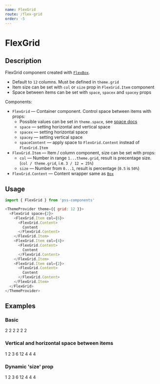 ```yaml
---
name: FlexGrid
route: /flex-grid
order: -5
---
```




# FlexGrid

## Description

FlexGrid component created with [`FlexBox`](#/flex-box).

- Default to `12` columns. Must be defined in `theme.grid`
- Item size can be set with `col` or `size` prop in `FlexGrid.Item` component
- Space between items can be set with `space`, `spacex` and `spacey` props

Components:

- `FlexGrid` — Container component. Control space between items with props:
  + Possible values can be set in `theme.space`, see [space docs](https://github.com/exah/pss/blob/master/docs/api.md#space)
  + `space` — setting horizontal and vertical space
  + `spacex` — setting horizontal space
  + `spacey` — setting vertical space
  + `spaceContent` — apply space to `FlexGrid.Content` instead of `FlexGrid.Item`
- `FlexGrid.Item` — Item / column component, size can be set with props:
  + `col` — Number in range `1...theme.grid`, result is precentage size. (`col / theme.grid`, i.e. `3 / 12 = 25%`)
  + `size` — Number from `0...1`, result is percentage (`0.5` is `50%`)
- `FlexGrid.Content` — Content wrapper same as [`Box`](#/box)

## Usage

```js
import { FlexGrid } from 'pss-components'
```

```js
<ThemeProvider theme={{ grid: 12 }}>
  <FlexGrid space={2}>
    <FlexGrid.Item col={6}>
      <FlexGrid.Content>
        Content
      </FlexGrid.Content>
    </FlexGrid.Item>
    <FlexGrid.Item col={4}>
      <FlexGrid.Content>
        Content
      </FlexGrid.Content>
    </FlexGrid.Item>
    <FlexGrid.Item col={2}>
      <FlexGrid.Content>
        Content
      </FlexGrid.Content>
    </FlexGrid.Item>
  </FlexGrid>
</ThemeProvider>
```


## Examples

### Basic

<Playground>
  <FlexGrid spacex={1}>
    <FlexGrid.Item col={2}>
      <FlexGrid.Content bg='gray.0'>
        2
      </FlexGrid.Content>
    </FlexGrid.Item>
    <FlexGrid.Item col={2}>
      <FlexGrid.Content bg='gray.0'>
        2
      </FlexGrid.Content>
    </FlexGrid.Item>
    <FlexGrid.Item col={2}>
      <FlexGrid.Content bg='gray.0'>
        2
      </FlexGrid.Content>
    </FlexGrid.Item>
    <FlexGrid.Item col={2}>
      <FlexGrid.Content bg='gray.0'>
        2
      </FlexGrid.Content>
    </FlexGrid.Item>
    <FlexGrid.Item col={2}>
      <FlexGrid.Content bg='gray.0'>
        2
      </FlexGrid.Content>
    </FlexGrid.Item>
    <FlexGrid.Item col={2}>
      <FlexGrid.Content bg='gray.0'>
        2
      </FlexGrid.Content>
    </FlexGrid.Item>
  </FlexGrid>
</Playground>

### Vertical and horizontal space between items

<Playground>
  <ThemeProvider theme={{ grid: 12 }}>
    <FlexGrid space={1}>
      <FlexGrid.Item col={1}>
        <FlexGrid.Content bg='gray.0'>
          1
        </FlexGrid.Content>
      </FlexGrid.Item>
      <FlexGrid.Item col={2}>
        <FlexGrid.Content bg='gray.0'>
          2
        </FlexGrid.Content>
      </FlexGrid.Item>
      <FlexGrid.Item col={3}>
        <FlexGrid.Content bg='gray.0'>
          3
        </FlexGrid.Content>
      </FlexGrid.Item>
      <FlexGrid.Item col={6}>
        <FlexGrid.Content bg='gray.0'>
          6
        </FlexGrid.Content>
      </FlexGrid.Item>
      <FlexGrid.Item col={12}>
        <FlexGrid.Content bg='gray.0'>
          12
        </FlexGrid.Content>
      </FlexGrid.Item>
      <FlexGrid.Item col={4}>
        <FlexGrid.Content bg='gray.0'>
          4
        </FlexGrid.Content>
      </FlexGrid.Item>
      <FlexGrid.Item col={4}>
        <FlexGrid.Content bg='gray.0'>
          4
        </FlexGrid.Content>
      </FlexGrid.Item>
      <FlexGrid.Item col={4}>
        <FlexGrid.Content bg='gray.0'>
          4
        </FlexGrid.Content>
      </FlexGrid.Item>
    </FlexGrid>
  </ThemeProvider>
</Playground>

### Dynamic 'size' prop

<Playground>
  <FlexGrid space={1}>
    <FlexGrid.Item size={1 / 12}>
      <FlexGrid.Content bg='gray.0'>
        1
      </FlexGrid.Content>
    </FlexGrid.Item>
    <FlexGrid.Item size={2 / 12}>
      <FlexGrid.Content bg='gray.0'>
        2
      </FlexGrid.Content>
    </FlexGrid.Item>
    <FlexGrid.Item size={3 / 12}>
      <FlexGrid.Content bg='gray.0'>
        3
      </FlexGrid.Content>
    </FlexGrid.Item>
    <FlexGrid.Item size={6 / 12}>
      <FlexGrid.Content bg='gray.0'>
        6
      </FlexGrid.Content>
    </FlexGrid.Item>
    <FlexGrid.Item size={12 / 12}>
      <FlexGrid.Content bg='gray.0'>
        12
      </FlexGrid.Content>
    </FlexGrid.Item>
    <FlexGrid.Item size={4 / 12}>
      <FlexGrid.Content bg='gray.0'>
        4
      </FlexGrid.Content>
    </FlexGrid.Item>
    <FlexGrid.Item size={4 / 12}>
      <FlexGrid.Content bg='gray.0'>
        4
      </FlexGrid.Content>
    </FlexGrid.Item>
    <FlexGrid.Item size={4 / 12}>
      <FlexGrid.Content bg='gray.0'>
        4
      </FlexGrid.Content>
    </FlexGrid.Item>
  </FlexGrid>
</Playground>
